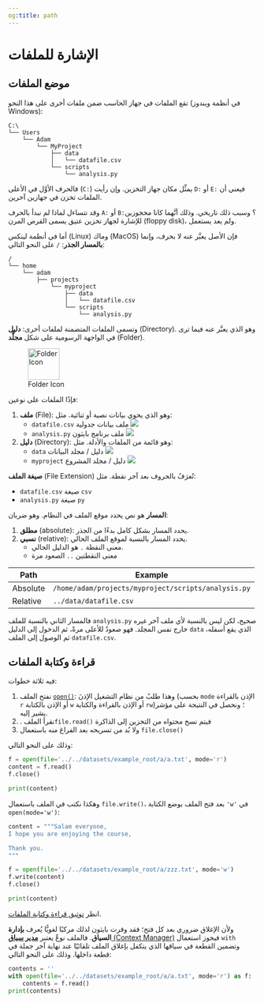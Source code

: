 ```yaml
---
og:title: path
---
```


# الإشارة للملفات

## موضع الملفات

تقع الملفات في جهاز الحاسب ضمن ملفات أخرى على هذا النحو (في أنظمة ويندوز Windows):

```
C:\
└── Users
    └── Adam
        └── MyProject
            ├── data
            │   └── datafile.csv
            └── scripts
                └── analysis.py
```

فالحرف الأوَّل في الأعلى (`C:`) يمثِّل مكان جهاز التخزين. وإن رأيت `D:` أو `E:` فيعني أن الملفات تخزن في جهازين آخرين.

وقد تتساءل لماذا لم نبدأ بالحرف `A:` أو `B:`؟ وسبب ذلك تاريخي. وذلك أنَّهما كانا محجوزين للإشارة لجهاز تخزين عتيق يسمى القرص المرن (floppy disk)، ولم يعد يستعمل.

أما في أنظمة لينكس (Linux) وماك (MacOS) فإن الأصل يعبَّر عنه لا بحرف، وإنما **بالمسار الجذر**: `/` على النحو التالي:

```
/
└── home
    └── adam
        ├── projects
            └── myproject
                ├── data
                │   └── datafile.csv
                └── scripts
                    └── analysis.py
```

وتسمى الملفات المتضمنة لملفات أخرى: **دليل** (Directory). وهو الذي يعبَّر عنه فيما ترى في الواجهة الرسومية على شكل **مجلَّد** (Folder).

![Folder Icon](../../assets/Folder_Windows.png){width=64px}

فإذًا الملفات على نوعين:

1. **ملف** (File): وهو الذي يحوي بيانات نصية أو ثنائية. مثل:
    - `datafile.csv` ملف بيانات جدولية ![](../../assets/File_csv.png)
    - `analysis.py` ملف برنامج بايثون ![](../../assets/File_py.png)

2. **دليل** (Directory): وهو قائمة من الملفات والأدلة. مثل:
    - `data` دليل / مجلد البيانات ![](../../assets/Folder_Mint.png)
    - `myproject` دليل / مجلد المشروع ![](../../assets/Folder_Mint_2.png)

**صيغة الملف** (File Extension) تُعرَفُ بالحروف بعد آخر نقطة. مثل:

- `datafile.csv` صيغة `csv`
- `analysis.py` صيغة `py`

**المسار** هو نص يحدد موقع الملف في النظام. وهو ضربان:

1. **مطلق** (absolute): يحدد المسار بشكل كامل بدءًا من الجذر.
2. **نسبي** (relative): يحدد المسار بالنسبة لموقع الملف الحالي.
    - معنى النقطة `.` هو الدليل الحالي.
    - معنى النقطتين `..` الصعود مرة

<div class="ltr">

| Path | Example |
| --- | --- |
| Absolute | `/home/adam/projects/myproject/scripts/analysis.py` |
| Relative | `../data/datafile.csv` |

</div>

فالمسار الثاني بالنسبة للملف `analysis.py` صحيح، لكن ليس بالنسبة لأي ملف آخر غيره خارج نفس المجلد. فهو صعودٌ للأعلى مرةً، ثم الدخول إلى الدليل `data` الذي يقع أسفله، ثم الوصول إلى الملف `datafile.csv`.

## قراءة وكتابة الملفات

فيه ثلاثة خطوات:

1. نفتح الملف [`open()`](https://docs.python.org/3/library/functions.html#open): وهذا طلبٌ من نظام التشغيل الإذنَ (بحسب `mode` الإذن بالقراءة `r` أو الإذن بالكتابة `w` أو الإذن بالقراءة والكتابة `rw`)؛ ونحصل في النتيجة على مؤشر يشير إليه.
2. . نقرأ الملف`file.read()` فيتم نسخ محتواه من التخزين إلى الذاكرة
3. ولا بُد من تسريحه بعد الفراغ منه باستعمال `file.close()`

وذلك على النحو التالي:

```python
f = open(file='../../datasets/example_root/a/a.txt', mode='r')
content = f.read()
f.close()

print(content)
```

وهكذا نكتب في الملف باستعمال `file.write()`، بعد فتح الملف بوضع الكتابة `'w'` في `open(mode='w')`:

```python
content = """Salam everyone,
I hope you are enjoying the course,

Thank you.
"""

f = open(file='../../datasets/example_root/a/zzz.txt', mode='w')
f.write(content)
f.close()

print(content)
```

انظر [توثيق قراءة وكتابة الملفات](https://docs.python.org/3/library/pathlib.html#reading-and-writing-files).

ولأن الإغلاق ضروري بعد كل فتح؛ فقد وفرت بايثون لذلك مركبًا لغويًّا يُعرف **بإدارة السياق**. فالملف نوعٌ يعتبر [**مدير سياق** (Context Manager)](https://docs.python.org/3/reference/datamodel.html#with-statement-context-managers) فيجوز استعمال `with` وتضمين القطعة في سياقها الذي يتكفل بإغلاق الملف تلقائيّا عند نهاية آخر جملة في قطعة داخلها. وذلك على النحو التالي:

```python
contents = ''
with open(file='../../datasets/example_root/a/a.txt', mode='r') as f:
    contents = f.read()
print(contents)
```
